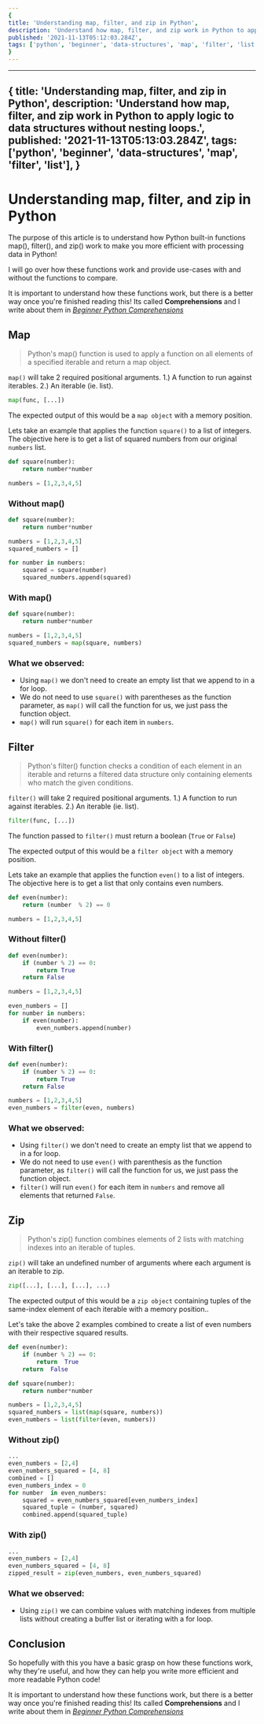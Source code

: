 ```yaml
---
{
title: 'Understanding map, filter, and zip in Python',
description: 'Understand how map, filter, and zip work in Python to apply logic to data structures without nesting loops.',
published: '2021-11-13T05:12:03.284Z',
tags: ['python', 'beginner', 'data-structures', 'map', 'filter', 'list'],
}
---
```

---
{
title: 'Understanding map, filter, and zip in Python',
description: 'Understand how map, filter, and zip work in Python to apply logic to data structures without nesting loops.',
published: '2021-11-13T05:13:03.284Z',
tags: ['python', 'beginner', 'data-structures', 'map', 'filter', 'list'],
}
---

# Understanding map, filter, and zip in Python

The purpose of this article is to understand how Python built-in functions map(), filter(), and zip() work to make you more efficient with processing data in Python!

I will go over how these functions work and provide use-cases with and without the functions to compare.

It is important to understand how these functions work, but there is a better way once you're finished reading this! Its called **Comprehensions** and I write about them in *[Beginner Python Comprehensions](https://dev.to/codespent/beginner-python-list-comprehensions-3jp9)*

## Map

> Python's map() function is used to apply a function on all elements of a specified iterable and return a map object.

`map()` will take 2 required positional arguments. 1.) A function to run against iterables. 2.) An iterable (ie. list).

```python
map(func, [...])
```

The expected output of this would be a `map object` with a memory position.

Lets take an example that applies the function `square()` to a list of integers. The objective here is to get a list of squared numbers from our original `numbers` list.

```python
def square(number):
    return number*number
```

```python
numbers = [1,2,3,4,5]
```

### Without map()
```python
def square(number):
    return number*number

numbers = [1,2,3,4,5]
squared_numbers = []

for number in numbers:
    squared = square(number)
    squared_numbers.append(squared)
```

### With map()
```python
def square(number):
    return number*number

numbers = [1,2,3,4,5]
squared_numbers = map(square, numbers)
```

### What we observed:
- Using `map()` we don't need to create an empty list that we append to in a for loop.
- We do not need to use `square()` with parentheses as the function parameter, as `map()` will call the function for us, we just pass the function object.
- `map()` will run `square()` for each item in `numbers`.

## Filter

> Python's filter() function checks a condition of each element in an iterable and returns a filtered data structure only containing elements who match the given conditions.

`filter()` will take 2 required positional arguments. 1.) A function to run against iterables. 2.) An iterable (ie. list).

```python
filter(func, [...])
```

The function passed to `filter()` must return a boolean (`True` or `False`)

The expected output of this would be a `filter object` with a memory position.

Lets take an example that applies the function `even()` to a list of integers. The objective here is to get a list that only contains even numbers.

```python
def even(number):
    return (number  % 2) == 0
```
```python
numbers = [1,2,3,4,5]
```

### Without filter()
```python
def even(number):
    if (number % 2) == 0:
        return True
    return False

numbers = [1,2,3,4,5]

even_numbers = []
for number in numbers:
    if even(number):
        even_numbers.append(number)
```

### With filter()
```python
def even(number):
    if (number % 2) == 0:
        return True
    return False

numbers = [1,2,3,4,5]
even_numbers = filter(even, numbers)
```

### What we observed:
- Using `filter()` we don't need to create an empty list that we append to in a for loop.
- We do not need to use `even()` with parenthesis as the function parameter, as `filter()` will call the function for us, we just pass the function object.
- `filter()` will run `even()` for each item in `numbers` and remove all elements that returned `False`.

## Zip

> Python's zip() function combines elements of 2 lists with matching indexes into an iterable of tuples.

`zip()` will take an undefined number of arguments where each argument is an iterable to zip.

```python
zip([...], [...], [...], ...)
```

The expected output of this would be a `zip object` containing tuples of the same-index element of each iterable with a memory position..

Let's take the above 2 examples combined to create a list of even numbers with their respective squared results.

```python
def even(number):
    if (number % 2) == 0:
        return  True
    return  False

def square(number):
    return number*number

numbers = [1,2,3,4,5]
squared_numbers = list(map(square, numbers))
even_numbers = list(filter(even, numbers))
```

### Without zip()
```python
...
even_numbers = [2,4]
even_numbers_squared = [4, 8]
combined = []
even_numbers_index = 0
for number  in even_numbers:
    squared = even_numbers_squared[even_numbers_index]
    squared_tuple = (number, squared)
    combined.append(squared_tuple)
```

### With zip()
```python
...
even_numbers = [2,4]
even_numbers_squared = [4, 8]
zipped_result = zip(even_numbers, even_numbers_squared)
```

### What we observed:
- Using `zip()` we can combine values with matching indexes from multiple lists without creating a buffer list or iterating with a for loop.


## Conclusion
So hopefully with this you have a basic grasp on how these functions work, why they're useful, and how they can help you write more efficient and more readable Python code!

It is important to understand how these functions work, but there is a better way once you're finished reading this! Its called **Comprehensions** and I write about them in *[Beginner Python Comprehensions](https://dev.to/codespent/beginner-python-list-comprehensions-3jp9)*